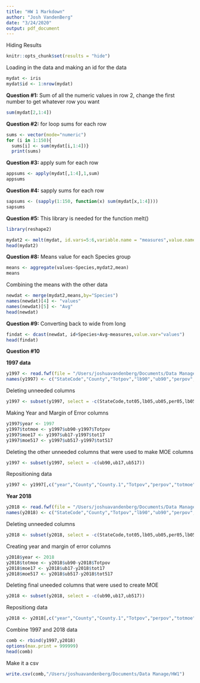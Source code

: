 ```yaml
---
title: "HW 1 Markdown"
author: "Josh VandenBerg"
date: "3/24/2020"
output: pdf_document
---
```


Hiding Results
```r
knitr::opts_chunk$set(results = "hide")
```
Loading in the data and making an id for the data
```r
mydat <- iris
mydat$id <- 1:nrow(mydat)
```

**Question #1:**
Sum of all the numeric values in row 2, change the first number to get whatever row you want

```r
sum(mydat[2,1:4])
```

**Question #2:**
for loop sums for each row
```r
sums <- vector(mode="numeric")
for (i in 1:150){
  sums[i] <- sum(mydat[i,1:4])}
  print(sums)
```
**Question #3:**
apply sum for each row
```r
appsums <- apply(mydat[,1:4],1,sum)
appsums
```
**Question #4:** sapply sums for each row
```r
sapsums <- (sapply(1:150, function(x) sum(mydat[x,1:4])))
sapsums
```
**Question #5:** This library is needed for the function melt()
```r
library(reshape2)
```

```r
mydat2 <- melt(mydat, id.vars=5:6,variable.name = "measures",value.name = "values")
head(mydat2)
```
**Question #8:** Means value for each Species group
```r
means <- aggregate(values~Species,mydat2,mean)
means
```
Combining the means with the other data
```r
newdat <- merge(mydat2,means,by="Species")
names(newdat)[4] <- "values"
names(newdat)[5] <- "Avg"
head(newdat)
```

**Question #9:** Converting back to wide from long
```r
findat <- dcast(newdat, id+Species+Avg~measures,value.var="values")
head(findat)
```

**Question #10**

**1997 data**
```r
y1997 <- read.fwf(file = "/Users/joshuavandenberg/Documents/Data Manage/saipe/est97-ia.dat",widths = c(2,4,9,9,9,5,5,5,9,9,9,5,5,5,9,9,9,5,5,5,7,7,7,8,8,8,5,5,5,22,10))
names(y1997) <- c("StateCode","County","Totpov","lb90","ub90","perpov","lb90per","ub90per","tot17","lb17","ub17","per17","lb17per","ub17per","tot517","lb517","ub517","per517","lb517per","ub517per","medinc","lbinc","ubinc","tot05","lb05","ub05","per05","lb05per","ub05per","County","PS")
```
Deleting unneeded columns
```r
y1997 <- subset(y1997, select = -c(StateCode,tot05,lb05,ub05,per05,lb05per,ub05per,PS,lb90,lb90per,ub90per,lb17,lb17per,ub17per,lb517,lb517per,ub517per,medinc,lbinc,ubinc))
```
Making Year and Margin of Error columns
```r
y1997$year <- 1997
y1997$totmoe <- y1997$ub90-y1997$Totpov
y1997$moe17 <- y1997$ub17-y1997$tot17
y1997$moe517 <- y1997$ub517-y1997$tot517
```
Deleting the other unneeded columns that were used to make MOE columns
```r
y1997 <- subset(y1997, select = -c(ub90,ub17,ub517))
```
Repositioning data
```r
y1997 <- y1997[,c("year","County","County.1","Totpov","perpov","totmoe","tot17","per17","moe17","tot517","per517","moe517")]
```
**Year 2018**
```r
y2018 <- read.fwf(file = "/Users/joshuavandenberg/Documents/Data Manage/saipe/est18-ia.txt",widths = c(2,4,9,9,9,5,5,5,9,9,9,5,5,5,9,9,9,5,5,5,7,7,7,8,8,8,5,5,5,22,3))
names(y2018) <- c("StateCode","County","Totpov","lb90","ub90","perpov","lb90per","ub90per","tot17","lb17","ub17","per17","lb17per","ub17per","tot517","lb517","ub517","per517","lb517per","ub517per","medinc","lbinc","ubinc","tot05","lb05","ub05","per05","lb05per","ub05per","County","PS")
```
Deleting unneeded columns
```r
y2018 <- subset(y2018, select = -c(StateCode,tot05,lb05,ub05,per05,lb05per,ub05per,PS,lb90,lb90per,ub90per,lb17,lb17per,ub17per,lb517,lb517per,ub517per,medinc,lbinc,ubinc))
```
Creating year and margin of error columns
```r
y2018$year <- 2018
y2018$totmoe <- y2018$ub90-y2018$Totpov
y2018$moe17 <- y2018$ub17-y2018$tot17
y2018$moe517 <- y2018$ub517-y2018$tot517
```
Deleting final uneeded columns that were used to create MOE
```r
y2018 <- subset(y2018, select = -c(ub90,ub17,ub517))
```
Repositiong data
```r
y2018 <- y2018[,c("year","County","County.1","Totpov","perpov","totmoe","tot17","per17","moe17","tot517","per517","moe517")]
```
Combine 1997 and 2018 data
```r
comb <- rbind(y1997,y2018)
options(max.print = 999999)
head(comb)
```
Make it a csv
```r
write.csv(comb,"/Users/joshuavandenberg/Documents/Data Manage/HW1")
```